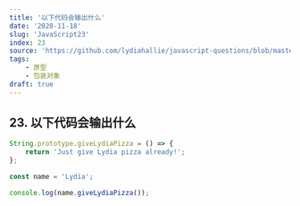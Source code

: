 ```yaml
---
title: '以下代码会输出什么'
date: '2020-11-18'
slug: 'JavaScript23'
index: 23
source: 'https://github.com/lydiahallie/javascript-questions/blob/master/zh-CN/README-zh_CN.md#28-%E8%BE%93%E5%87%BA%E6%98%AF%E4%BB%80%E4%B9%88'
tags:
    - 原型
    - 包装对象
draft: true
---
```


## 23. 以下代码会输出什么

```js:index.js
String.prototype.giveLydiaPizza = () => {
	return 'Just give Lydia pizza already!';
};

const name = 'Lydia';

console.log(name.giveLydiaPizza());
```
